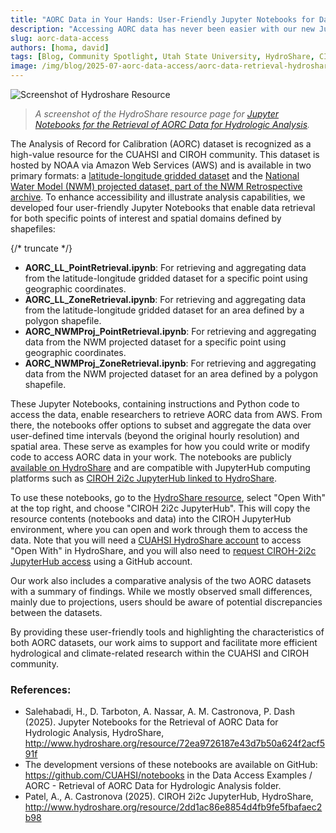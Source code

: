```yaml
---
title: "AORC Data in Your Hands: User-Friendly Jupyter Notebooks for Data Retrieval and Analysis via CIROH JupyterHub Notebooks"
description: "Accessing AORC data has never been easier with our new Jupyter Notebooks, designed for both point and zone retrieval from the AORC datasets hosted on AWS."
slug: aorc-data-access
authors: [homa, david]
tags: [Blog, Community Spotlight, Utah State University, HydroShare, CIROH, Data Preparation, JupyterHub, 2i2c, Cloud Services, National Water Model, NOAA]
image: /img/blog/2025-07-aorc-data-access/aorc-data-retrieval-hydroshare.png
---
```

![Screenshot of Hydroshare Resource](/img/blog/2025-07-aorc-data-access/aorc-data-retrieval-hydroshare.png)
> *A screenshot of the HydroShare resource page for [Jupyter Notebooks for the Retrieval of AORC Data for Hydrologic Analysis](https://www.hydroshare.org/resource/72ea9726187e43d7b50a624f2acf591f/).*

The Analysis of Record for Calibration (AORC) dataset is recognized as a high-value resource for the CUAHSI and CIROH community.
This dataset is hosted by NOAA via Amazon Web Services (AWS) and is available in two primary formats:
a [latitude-longitude gridded dataset](https://registry.opendata.aws/noaa-nws-aorc/)
and the [National Water Model (NWM) projected dataset, part of the NWM Retrospective archive](https://registry.opendata.aws/nwm-archive/).
To enhance accessibility and illustrate analysis capabilities, we developed four user-friendly Jupyter Notebooks that enable data retrieval for both specific points of interest and spatial domains defined by shapefiles:

{/* truncate */}

-	**AORC_LL_PointRetrieval.ipynb**: For retrieving and aggregating data from the latitude-longitude gridded dataset for a specific point using geographic coordinates.
-	**AORC_LL_ZoneRetrieval.ipynb**: For retrieving and aggregating data from the latitude-longitude gridded dataset for an area defined by a polygon shapefile.
-	**AORC_NWMProj_PointRetrieval.ipynb**: For retrieving and aggregating data from the NWM projected dataset for a specific point using geographic coordinates.
-	**AORC_NWMProj_ZoneRetrieval.ipynb**: For retrieving and aggregating data from the NWM projected dataset for an area defined by a polygon shapefile.

These Jupyter Notebooks, containing instructions and Python code to access the data, enable researchers to retrieve AORC data from AWS.
From there, the notebooks offer options to subset and aggregate the data over user-defined time intervals (beyond the original hourly resolution) and spatial area.
These serve as examples for how you could write or modify code to access AORC data in your work.
The notebooks are publicly [available on HydroShare](https://www.hydroshare.org/resource/72ea9726187e43d7b50a624f2acf591f/)
and are compatible with JupyterHub computing platforms such as [CIROH 2i2c JupyterHub linked to HydroShare](https://www.hydroshare.org/resource/2dd1ac86e8854d4fb9fe5fbafaec2b98/).

To use these notebooks, go to the [HydroShare resource](https://www.hydroshare.org/resource/72ea9726187e43d7b50a624f2acf591f/),
select "Open With" at the top right, and choose "CIROH 2i2c JupyterHub".
This will copy the resource contents (notebooks and data) into the CIROH JupyterHub environment,
where you can open and work through them to access the data.
Note that you will need a [CUAHSI HydroShare account](https://www.hydroshare.org) to access "Open With" in HydroShare,
and you will also need to [request CIROH-2i2c JupyterHub access](/docs/services/access/#accessing-ciroh-2i2c-jupyterhub) using a GitHub account. 

Our work also includes a comparative analysis of the two AORC datasets with a summary of findings.
While we mostly observed small differences, mainly due to projections, users should be aware of potential discrepancies between the datasets.

By providing these user-friendly tools and highlighting the characteristics of both AORC datasets,
our work aims to support and facilitate more efficient hydrological and climate-related research within the CUAHSI and CIROH community.

### References:
- Salehabadi, H., D. Tarboton, A. Nassar, A. M. Castronova, P. Dash (2025). Jupyter Notebooks for the Retrieval of AORC Data for Hydrologic Analysis, HydroShare, http://www.hydroshare.org/resource/72ea9726187e43d7b50a624f2acf591f
- The development versions of these notebooks are available on GitHub: https://github.com/CUAHSI/notebooks in the Data Access Examples / AORC - Retrieval of AORC Data for Hydrologic Analysis folder.
- Patel, A., A. Castronova (2025). CIROH 2i2c JupyterHub, HydroShare, http://www.hydroshare.org/resource/2dd1ac86e8854d4fb9fe5fbafaec2b98

